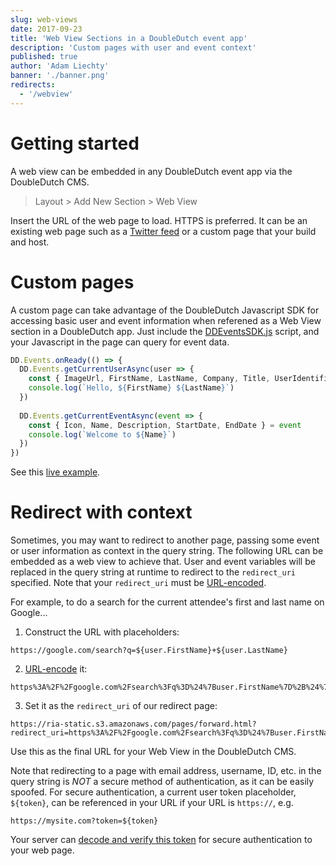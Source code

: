 ```yaml
---
slug: web-views
date: 2017-09-23
title: 'Web View Sections in a DoubleDutch event app'
description: 'Custom pages with user and event context'
published: true
author: 'Adam Liechty'
banner: './banner.png'
redirects:
  - '/webview'
---
```


# Getting started

A web view can be embedded in any DoubleDutch event app via the DoubleDutch CMS.

> Layout > Add New Section > Web View

Insert the URL of the web page to load. HTTPS is preferred. It can be an existing web page such as a
[Twitter feed](https://twitter.com/DoubleDutch) or a custom page that your build and host.

# Custom pages

A custom page can take advantage of the DoubleDutch Javascript SDK for accessing basic user and
event information when referened as a Web View section in a DoubleDutch app. Just include the
[DDEventsSDK.js](https://github.com/doubledutch/sdk/blob/master/DDEventsSDK.js) script, and your
Javascript in the page can query for event data.

```js
DD.Events.onReady(() => {
  DD.Events.getCurrentUserAsync(user => {
    const { ImageUrl, FirstName, LastName, Company, Title, UserIdentifierId, EmailAddress, UserName } = user
    console.log(`Hello, ${FirstName} ${LastName}`)
  })
  
  DD.Events.getCurrentEventAsync(event => {
    const { Icon, Name, Description, StartDate, EndDate } = event
    console.log(`Welcome to ${Name}`)
  })
})
```

See this [live example](http://jsbin.com/vakitax/edit?html,js,output).

# Redirect with context

Sometimes, you may want to redirect to another page, passing some event or user information as context in the query
string. The following URL can be embedded as a web view to achieve that.  User and event variables will be replaced
in the query string at runtime to redirect to the `redirect_uri` specified. Note that your `redirect_uri` must be
[URL-encoded](https://www.urlencoder.org/).

For example, to do a search for the current attendee's first and last name on Google...

1. Construct the URL with placeholders:

```
https://google.com/search?q=${user.FirstName}+${user.LastName}
```

2. [URL-encode](https://www.urlencoder.org/) it:

```
https%3A%2F%2Fgoogle.com%2Fsearch%3Fq%3D%24%7Buser.FirstName%7D%2B%24%7Buser.LastName%7D
```

3. Set it as the `redirect_uri` of our redirect page:

```
https://ria-static.s3.amazonaws.com/pages/forward.html?redirect_uri=https%3A%2F%2Fgoogle.com%2Fsearch%3Fq%3D%24%7Buser.FirstName%7D%2B%24%7Buser.LastName%7D
```
   
Use this as the final URL for your Web View in the DoubleDutch CMS. 
   
Note that redirecting to a page with email address, username, ID, etc. in the query string is *NOT* a secure method
of authentication, as it can be easily spoofed.  For secure authentication, a current user token placeholder, `${token}`,
can be referenced in your URL if your URL is `https://`, e.g.

```
https://mysite.com?token=${token}
```

Your server can [decode and verify this token](https://github.com/doubledutch/verify-user-token) for secure authentication
to your web page.
